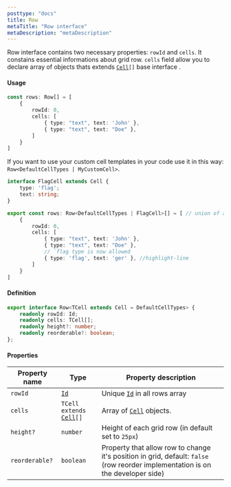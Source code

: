 ```yaml
---
posttype: "docs"
title: Row
metaTitle: "Row interface"
metaDescription: "metaDescription"
---
```


Row interface contains two necessary properties: `rowId` and `cells`. It constains essential informations about grid row.
`cells` field allow you to declare array of objects thats extends [`Cell`](/docs/3.0/7-api/0-interfaces/4-cell/)`[]` base interface .


#### Usage 

```ts
const rows: Row[] = [
    {
        rowId: 0,
        cells: [
            { type: "text", text: 'John' },
            { type: "text", text: "Doe" },
        ]
    }
]
```
If you want to use your custom cell templates in your code use it in this way: `Row<DefaultCellTypes | MyCustomCell>`. 


```ts
interface FlagCell extends Cell {
    type: 'flag';
    text: string;
}

export const rows: Row<DefaultCellTypes | FlagCell>[] = [ // union of all  available cells
    {
        rowId: 0,
        cells: [
            { type: "text", text: 'John' },
            { type: "text", text: "Doe" },
            // `flag type is now allowed
            { type: 'flag', text: 'ger' }, //highlight-line
        ]
    }
]
```

#### Definition

```ts
export interface Row<TCell extends Cell = DefaultCellTypes> {
    readonly rowId: Id;
    readonly cells: TCell[];
    readonly height?: number;
    readonly reorderable?: boolean;
};
```

#### Properties

| Property name     | Type                                                                  | Property description  | 
| ------------      | -------------                                                         | -------------         |
| `rowId`           | [`Id`](/docs/3.0/7-api/1-types/4-id/)                                 | Unique [`Id`](/docs/3.0/7-api/1-types/4-id/) in all rows array | 
| `cells`           | `TCell extends` [`Cell`](/docs/3.0/7-api/0-interfaces/4-cell/)`[]`    | Array of [`Cell`](/docs/3.0/7-api/0-interfaces/4-cell/) objects. | 
| `height?`         | `number`                                                              | Height of each grid row (in default set to `25px`)  | 
| `reorderable?`    | `boolean`                                                             | Property that allow row to change it's position in grid, default: `false` (row reorder implementation is on the developer side) |  